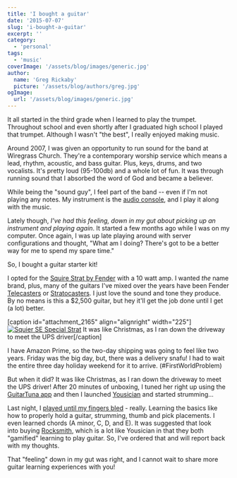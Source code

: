 ```yaml
---
title: 'I bought a guitar'
date: '2015-07-07'
slug: 'i-bought-a-guitar'
excerpt: ''
category:
  - 'personal'
tags:
  - 'music'
coverImage: '/assets/blog/images/generic.jpg'
author:
  name: 'Greg Rickaby'
  picture: '/assets/blog/authors/greg.jpg'
ogImage:
  url: '/assets/blog/images/generic.jpg'
---
```


It all started in the third grade when I learned to play the trumpet. Throughout school and even shortly after I graduated high school I played that trumpet. Although I wasn't "the best", I really enjoyed making music.

Around 2007, I was given an opportunity to run sound for the band at Wiregrass Church. They're a contemporary worship service which means a lead, rhythm, acoustic, and bass guitar. Plus, keys, drums, and two vocalists. It's pretty loud (95-100db) and a whole lot of fun. It was through running sound that I absorbed the word of God and became a believer.

While being the "sound guy", I feel part of the band -- even if I'm not playing any notes. My instrument is the [audio console](http://www.avid.com/US/products/SC48), and I play it along with the music.

Lately though, _I've had this feeling, down in my gut about picking up an instrument and playing again_. It started a few months ago while I was on my computer. Once again, I was up late playing around with server configurations and thought, "What am I doing? There's got to be a better way for me to spend my spare time."

So, I bought a guitar starter kit!

I opted for the [Squire Strat by Fender](http://amzn.to/1LQeawf) with a 10 watt amp. I wanted *the* name brand, plus, many of the guitars I've mixed over the years have been Fender [Telecasters](http://www.fender.com/guitars/telecaster/) or [Stratocasters](http://www.fender.com/guitars/stratocaster/). I just love the sound and tone they produce. By no means is this a $2,500 guitar, but hey it'll get the job done until I get (a lot) better.

\[caption id="attachment_2165" align="alignright" width="225"\][![Squier SE Special Strat](/blog/images/Squier-SE-Special-Strat-225x300.jpg)](https://gregrickaby.com/wp-content/uploads/2015/07/Squier-SE-Special-Strat.jpg) It was like Christmas, as I ran down the driveway to meet the UPS driver\[/caption\]

I have Amazon Prime, so the two-day shipping was going to feel like two years. Friday was the big day, but, there was a delivery snafu! I had to wait the entire three day holiday weekend for it to arrive. (#FirstWorldProblem)

But when it did? It was like Christmas, as I ran down the driveway to meet the UPS driver! After 20 minutes of unboxing, I tuned her right up using the [GuitarTuna app](https://itunes.apple.com/us/app/guitar-tuna-ultimate-free/id527588389?mt=8) and then I launched [Yousician](http://get.yousician.com/) and started strumming...

Last night, I [played until my fingers bled](https://youtu.be/9f06QZCVUHg?t=11s) - really. Learning the basics like how to properly hold a guitar, strumming, thumb and pick placements. I even learned chords (A minor, C, D, and E). It was suggested that look into buying [Rocksmith](http://amzn.to/1LUSobr), which is a lot like Yousician in that they both "gamified" learning to play guitar. So, I've ordered that and will report back with my thoughts.

That "feeling" down in my gut was right, and I cannot wait to share more guitar learning experiences with you!
